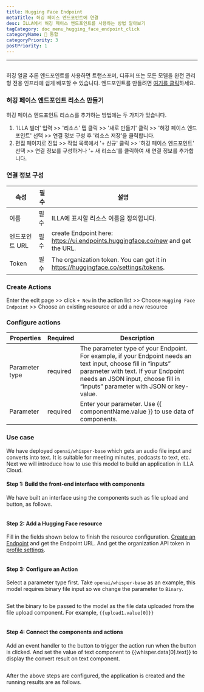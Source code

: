 ```yaml
---
title: Hugging Face Endpoint
metaTitle: 허깅 페이스 엔드포인트에 연결
desc: ILLA에서 허깅 페이스 엔드포인트를 사용하는 방법 알아보기
tagCategory: doc_menu_hugging_face_endpoint_click
categoryName: 🔨 통합
categoryPriority: 3
postPriority: 1
---
```


* * *

## <h2 hidden>Hugging Face Endpoint</h2>

허깅 얼굴 추론 엔드포인트를 사용하면 트랜스포머, 디퓨저 또는 모든 모델을 완전 관리형 전용 인프라에 쉽게 배포할 수 있습니다. 엔드포인트를 만들려면 [여기를 클릭](https://ui.endpoints.huggingface.co/new)하세요. 

### 허깅 페이스 엔드포인트 리소스 만들기

허깅 페이스 엔드포인트 리소스를 추가하는 방법에는 두 가지가 있습니다. 

1.  'ILLA 빌더' 입력 >> '리소스' 탭 클릭 >> '새로 만들기' 클릭 >> '허깅 페이스 엔드포인트' 선택 >> 연결 정보 구성 후 '리소스 저장'을 클릭합니다.
2.  편집 페이지로 진입 >> 작업 목록에서 '+ 신규' 클릭 >> '허깅 페이스 엔드포인트' 선택 >> 연결 정보를 구성하거나 '+ 새 리소스'를 클릭하여 새 연결 정보를 추가합니다.

### 연결 정보 구성

| 속성        | 필수 | 설명                                                                                 |
| --------- | -- | ---------------------------------------------------------------------------------- |
| 이름        | 필수 | ILLA에 표시할 리소스 이름을 정의합니다.                                                           |
| 엔드포인트 URL | 필수 | create Endpoint here: https://ui.endpoints.huggingface.co/new and get the URL.     |
| Token     | 필수 | The organization token. You can get it in https://huggingface.co/settings/tokens.  |

### Create Actions

Enter the edit page >> click `+ New` in the action list >> Choose `Hugging Face Endpoint` >> Choose an existing resource or add a new resource

### Configure actions

| Properties     | Required | Description                                                                                                                                                                                                                          |
| -------------- | -------- | ------------------------------------------------------------------------------------------------------------------------------------------------------------------------------------------------------------------------------------ |
| Parameter type | required | The parameter type of your Endpoint. For example, if your Endpoint needs an text input, choose fill in “inputs” parameter with text. If your Endpoint needs an JSON input, choose fill in “inputs” parameter with JSON or key-value. |
| Parameter      | required | Enter your parameter. Use {{ componentName.value }} to use data of components.                                                                                                                                                       |

### Use case

We have deployed `openai/whisper-base` which gets an audio file input and converts into text. It is suitable for meeting minutes, podcasts to text, etc.  Next we will introduce how to use this model to build an application in ILLA Cloud.

#### Step 1: Build the front-end interface with components

We have built an interface using the components such as file upload and button, as follows.

<img src='https://cdn.illacloud.com/official-website/img/docs/connect/hf1.png' alt="" />

#### Step 2: Add a Hugging Face resource

Fill in the fields shown below to finish the resource configuration. [Create an Endpoint](https://ui.endpoints.huggingface.co/new) and get the Endpoint URL. And get the organization API token in [profile settings](https://huggingface.co/settings/tokens). 

<img src='https://cdn.illacloud.com/official-website/img/docs/connect/hf2.png' alt="" />

#### Step 3: Configure an Action

Select a parameter type first. Take `openai/whisper-base` as an example, this model requires binary file input so we change the parameter to `Binary`.

<img src='https://cdn.illacloud.com/official-website/img/docs/connect/hf3.png' alt="" />

Set the binary to be passed to the model as the file data uploaded from the file upload component. For example, `{{upload1.value[0]}}`

<img src='https://cdn.illacloud.com/official-website/img/docs/connect/hf4.png' alt="" />

#### Step 4: Connect the components and actions

Add an event handler to the button to trigger the action run when the button is clicked. And set the value of text component to {{whisper.data[0].text}} to display the convert result on text component. 

<img src='https://cdn.illacloud.com/official-website/img/docs/connect/hf5.png' alt="" />

After the above steps are configured, the application is created and the running results are as follows.

<img src='https://cdn.illacloud.com/official-website/img/docs/connect/hf6.gif' alt="" />
